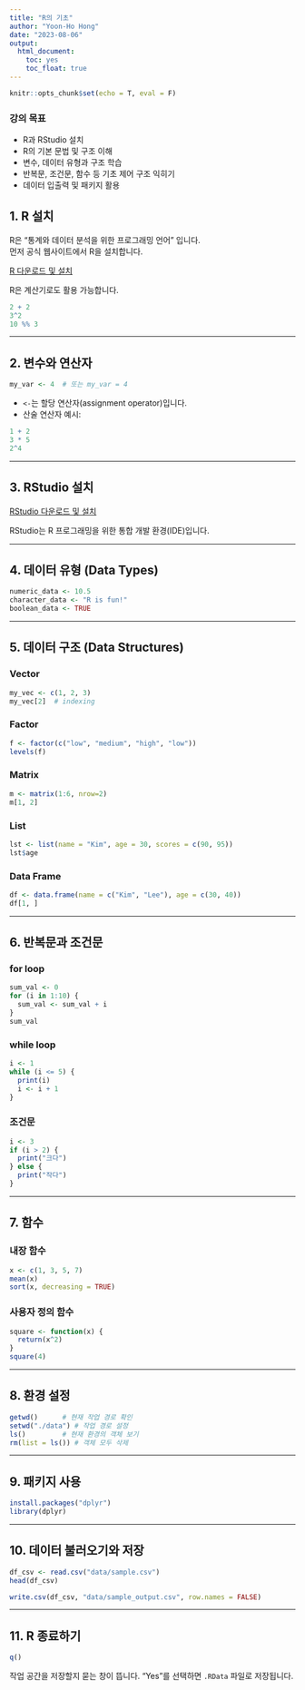 ```yaml
---
title: "R의 기초"  
author: "Yoon-Ho Hong" 
date: "2023-08-06"
output: 
  html_document:
    toc: yes
    toc_float: true
---
```


```r
knitr::opts_chunk$set(echo = T, eval = F)
```

### 강의 목표

-   R과 RStudio 설치
-   R의 기본 문법 및 구조 이해
-   변수, 데이터 유형과 구조 학습
-   반복문, 조건문, 함수 등 기초 제어 구조 익히기
-   데이터 입출력 및 패키지 활용

## 1. R 설치

R은 "통계와 데이터 분석을 위한 프로그래밍 언어" 입니다.\
먼저 공식 웹사이트에서 R을 설치합니다.

[R 다운로드 및 설치](https://www.r-project.org/)

R은 계산기로도 활용 가능합니다.

```r
2 + 2
3^2
10 %% 3
```

------------------------------------------------------------------------

## 2. 변수와 연산자

```r
my_var <- 4  # 또는 my_var = 4
```

-   `<-`는 할당 연산자(assignment operator)입니다.
-   산술 연산자 예시:

```r
1 + 2
3 * 5
2^4
```

------------------------------------------------------------------------

## 3. RStudio 설치

[RStudio 다운로드 및 설치](https://www.rstudio.com/)

RStudio는 R 프로그래밍을 위한 통합 개발 환경(IDE)입니다.

------------------------------------------------------------------------

## 4. 데이터 유형 (Data Types)

```r
numeric_data <- 10.5
character_data <- "R is fun!"
boolean_data <- TRUE
```

------------------------------------------------------------------------

## 5. 데이터 구조 (Data Structures)

### Vector

```r
my_vec <- c(1, 2, 3)
my_vec[2]  # indexing
```

### Factor

```r
f <- factor(c("low", "medium", "high", "low"))
levels(f)
```

### Matrix

```r
m <- matrix(1:6, nrow=2)
m[1, 2]
```

### List

```r
lst <- list(name = "Kim", age = 30, scores = c(90, 95))
lst$age
```

### Data Frame

```r
df <- data.frame(name = c("Kim", "Lee"), age = c(30, 40))
df[1, ]
```

------------------------------------------------------------------------

## 6. 반복문과 조건문

### for loop

```r
sum_val <- 0
for (i in 1:10) {
  sum_val <- sum_val + i
}
sum_val
```

### while loop

```r
i <- 1
while (i <= 5) {
  print(i)
  i <- i + 1
}
```

### 조건문

```r
i <- 3
if (i > 2) {
  print("크다")
} else {
  print("작다")
}
```

------------------------------------------------------------------------

## 7. 함수

### 내장 함수

```r
x <- c(1, 3, 5, 7)
mean(x)
sort(x, decreasing = TRUE)
```

### 사용자 정의 함수

```r
square <- function(x) {
  return(x^2)
}
square(4)
```

------------------------------------------------------------------------

## 8. 환경 설정

```r
getwd()      # 현재 작업 경로 확인
setwd("./data") # 작업 경로 설정
ls()         # 현재 환경의 객체 보기
rm(list = ls()) # 객체 모두 삭제
```

------------------------------------------------------------------------

## 9. 패키지 사용

```r
install.packages("dplyr")
library(dplyr)
```

------------------------------------------------------------------------

## 10. 데이터 불러오기와 저장

```r
df_csv <- read.csv("data/sample.csv")
head(df_csv)

write.csv(df_csv, "data/sample_output.csv", row.names = FALSE)
```

------------------------------------------------------------------------

## 11. R 종료하기

```r
q()
```

작업 공간을 저장할지 묻는 창이 뜹니다. "Yes"를 선택하면 `.RData` 파일로 저장됩니다.
